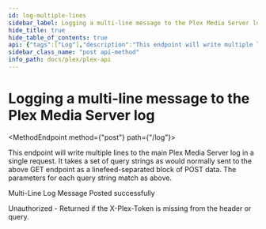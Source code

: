 ```yaml
---
id: log-multiple-lines
sidebar_label: Logging a multi-line message to the Plex Media Server log
hide_title: true
hide_table_of_contents: true
api: {"tags":["Log"],"description":"This endpoint will write multiple lines to the main Plex Media Server log in a single request. It takes a set of query strings as would normally sent to the above GET endpoint as a linefeed-separated block of POST data. The parameters for each query string match as above.\n","operationId":"logMultipleLines","responses":{"200":{"description":"Multi-Line Log Message Posted successfully"},"401":{"description":"Unauthorized - Returned if the X-Plex-Token is missing from the header or query."}},"method":"post","path":"/log","servers":[{"url":"{Protocol}://{Local IP}:{Port}","variables":{"Protocol":{"enum":["http","https"],"default":"http","description":"The protocl to use with your plex server"},"Local IP":{"default":"10.10.10.47","description":"The Local IP Address of your plex server"},"Port":{"default":"32400","description":"The port to access your plex server"}}}],"security":[{"PlexToken":[]}],"securitySchemes":{"PlexToken":{"type":"apiKey","in":"header","name":"X-Plex-Token"}},"info":{"title":"Plex-API","summary":"A Plex Media Server API Map","description":"An Open API Spec for interacting with Plex.tv and Plex Servers","version":"0.0.2","contact":{"name":"Luke Hagar","email":"Lukeslakemail@gmail.com","url":"https://www.LukeHagar.com"}},"postman":{"name":"Logging a multi-line message to the Plex Media Server log","description":{"content":"This endpoint will write multiple lines to the main Plex Media Server log in a single request. It takes a set of query strings as would normally sent to the above GET endpoint as a linefeed-separated block of POST data. The parameters for each query string match as above.\n","type":"text/plain"},"url":{"path":["log"],"host":["{{baseUrl}}"],"query":[],"variable":[]},"method":"POST"}}
sidebar_class_name: "post api-method"
info_path: docs/plex/plex-api
---
```



<h1 className={"openapi__heading"}>Logging a multi-line message to the Plex Media Server log</h1>

<MethodEndpoint method={"post"} path={"/log"}></MethodEndpoint>



This endpoint will write multiple lines to the main Plex Media Server log in a single request. It takes a set of query strings as would normally sent to the above GET endpoint as a linefeed-separated block of POST data. The parameters for each query string match as above.


<div><div><ApiTabs><TabItem label={"200"} value={"200"}><div>

Multi-Line Log Message Posted successfully

</div><div></div></TabItem><TabItem label={"401"} value={"401"}><div>

Unauthorized - Returned if the X-Plex-Token is missing from the header or query.

</div><div></div></TabItem></ApiTabs></div></div>